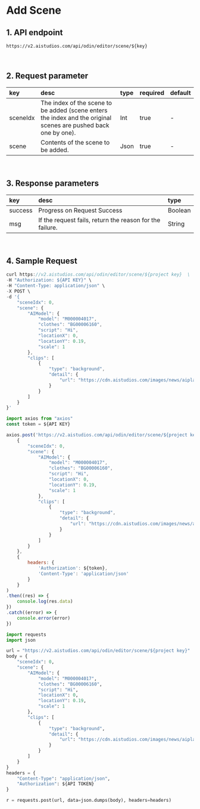 # Add Scene

## 1. API endpoint

```http
https://v2.aistudios.com/api/odin/editor/scene/${key}
```

<br/>

## 2. Request parameter

|key|desc|type|required|default|
|:---|:---|:---|:---|:---|
|sceneIdx|The index of the scene to be added (scene enters the index and the original scenes are pushed back one by one).|Int|true|-|
|scene|Contents of the scene to be added.|Json|true|-|

<br/>

## 3. Response parameters

|key|desc|type|
|:---|:---|:---|
|success|Progress on Request Success|Boolean|
|msg|If the request fails, return the reason for the failure.|String|

<br/>


## 4. Sample Request


<Tabs>
<TabItem value="curl" label="cURL">

```js
curl https://v2.aistudios.com/api/odin/editor/scene/${project key}  \
-H "Authorization: ${API KEY}" \
-H "Content-Type: application/json" \
-X POST \
-d '{
    "sceneIdx": 0,
    "scene": {
        "AIModel": {
            "model": "M000004017",
            "clothes": "BG00006160",
            "script": "Hi",
            "locationX": 0,
            "locationY": 0.19,
            "scale": 1
        },
        "clips": [
            {
                "type": "background",
                "detail": {
                    "url": "https://cdn.aistudios.com/images/news/aiplatform_background_gradient.png"
                }
            }
        ]
    }
}'
```

</TabItem>
<TabItem value="js" label="Node.js">

```js
import axios from "axios" 
const token = ${API KEY}

axios.post('https://v2.aistudios.com/api/odin/editor/scene/${project key}', 
    {
        "sceneIdx": 0,
        "scene": {
            "AIModel": {
                "model": "M000004017",
                "clothes": "BG00006160",
                "script": "Hi",
                "locationX": 0,
                "locationY": 0.19,
                "scale": 1
            },
            "clips": [
                {
                    "type": "background",
                    "detail": {
                        "url": "https://cdn.aistudios.com/images/news/aiplatform_background_gradient.png"
                    }
                }
            ]
        }
    },
    {
        headers: {
            'Authorization': ${token},
            'Content-Type': 'application/json'
        }
    }
)
.then((res) => {
    console.log(res.data)
})
.catch((error) => {
    console.error(error)
})
```

</TabItem>
<TabItem value="py" label="Python">

```py
import requests
import json

url = "https://v2.aistudios.com/api/odin/editor/scene/${project key}"
body = {
    "sceneIdx": 0,
    "scene": {
        "AIModel": {
            "model": "M000004017",
            "clothes": "BG00006160",
            "script": "Hi",
            "locationX": 0,
            "locationY": 0.19,
            "scale": 1
        },
        "clips": [
            {
                "type": "background",
                "detail": {
                    "url": "https://cdn.aistudios.com/images/news/aiplatform_background_gradient.png"
                }
            }
        ]
    }
}
headers = {
    "Content-Type": "application/json",
    "Authorization": ${API TOKEN}
}

r = requests.post(url, data=json.dumps(body), headers=headers)
```

</TabItem>
</Tabs>
